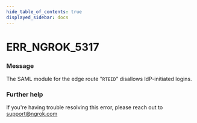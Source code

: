 ```yaml
---
hide_table_of_contents: true
displayed_sidebar: docs
---
```



# ERR_NGROK_5317

### Message

The SAML module for the edge route "`RTEID`" disallows IdP-initiated logins.

<ErrorDetails error="err_ngrok_5317" />

### Further help

If you're having trouble resolving this error, please reach out to [support@ngrok.com](mailto:support@ngrok.com?subject=Help%20with%20ERR_NGROK_5317)
